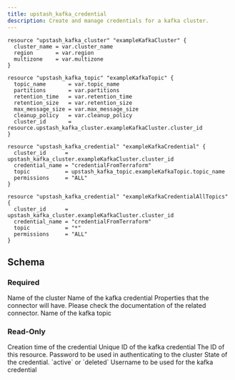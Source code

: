 ```yaml
---
title: upstash_kafka_credential
description: Create and manage credentials for a kafka cluster.
---
```



<RequestExample>

```hcl example.tf
resource "upstash_kafka_cluster" "exampleKafkaCluster" {
  cluster_name = var.cluster_name
  region       = var.region
  multizone    = var.multizone
}

resource "upstash_kafka_topic" "exampleKafkaTopic" {
  topic_name       = var.topic_name
  partitions       = var.partitions
  retention_time   = var.retention_time
  retention_size   = var.retention_size
  max_message_size = var.max_message_size
  cleanup_policy   = var.cleanup_policy
  cluster_id       = resource.upstash_kafka_cluster.exampleKafkaCluster.cluster_id
}

resource "upstash_kafka_credential" "exampleKafkaCredential" {
  cluster_id      = upstash_kafka_cluster.exampleKafkaCluster.cluster_id
  credential_name = "credentialFromTerraform"
  topic           = upstash_kafka_topic.exampleKafkaTopic.topic_name
  permissions     = "ALL"
}

resource "upstash_kafka_credential" "exampleKafkaCredentialAllTopics" {
  cluster_id      = upstash_kafka_cluster.exampleKafkaCluster.cluster_id
  credential_name = "credentialFromTerraform"
  topic           = "*"
  permissions     = "ALL"
}
```

</RequestExample>

## Schema

### Required

<ParamField query="cluster_name" type="string" required>
    Name of the cluster
</ParamField>

<ParamField query="credential_name" type="string" required>
    Name of the kafka credential
</ParamField>

<ParamField query="permissions" type="map(string)" required>
    Properties that the connector will have. Please check the documentation of
    the related connector.
</ParamField>

<ParamField query="topic" type="map(string)" required>
    Name of the kafka topic
</ParamField>

### Read-Only

<ResponseField name="creation_time" type="number">
    Creation time of the credential
</ResponseField>

<ResponseField name="credential_id" type="string">
    Unique ID of the kafka credential
</ResponseField>

<ResponseField name="id" type="string">
    The ID of this resource.
</ResponseField>

<ResponseField name="password" type="string">
    Password to be used in authenticating to the cluster
</ResponseField>

<ResponseField name="state" type="string">
    State of the credential. `active` or `deleted`
</ResponseField>

<ResponseField name="username" type="string">
    Username to be used for the kafka credential
</ResponseField>
